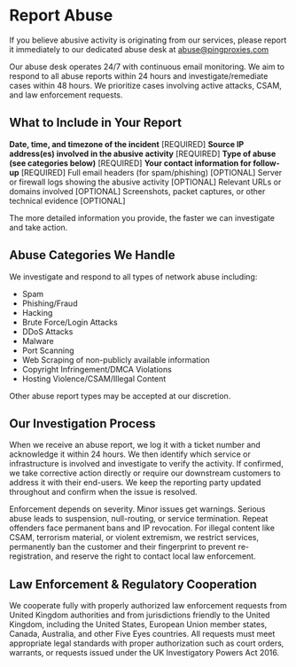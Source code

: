 # Report Abuse

If you believe abusive activity is originating from our services, please report it immediately to our dedicated abuse desk at [abuse@pingproxies.com](mailto:abuse@pingproxies.com)

Our abuse desk operates 24/7 with continuous email monitoring. We aim to respond to all abuse reports within 24 hours and investigate/remediate cases within 48 hours. We prioritize cases involving active attacks, CSAM, and law enforcement requests.

## What to Include in Your Report

**Date, time, and timezone of the incident** [REQUIRED]
**Source IP address(es) involved in the abusive activity** [REQUIRED]
**Type of abuse (see categories below)** [REQUIRED]
**Your contact information for follow-up** [REQUIRED]
Full email headers (for spam/phishing) [OPTIONAL]
Server or firewall logs showing the abusive activity [OPTIONAL]
Relevant URLs or domains involved [OPTIONAL]
Screenshots, packet captures, or other technical evidence [OPTIONAL]

The more detailed information you provide, the faster we can investigate and take action.

## Abuse Categories We Handle

We investigate and respond to all types of network abuse including:

- Spam
- Phishing/Fraud
- Hacking
- Brute Force/Login Attacks
- DDoS Attacks
- Malware
- Port Scanning
- Web Scraping of non-publicly available information
- Copyright Infringement/DMCA Violations
- Hosting Violence/CSAM/Illegal Content

Other abuse report types may be accepted at our discretion.

## Our Investigation Process

When we receive an abuse report, we log it with a ticket number and acknowledge it within 24 hours. We then identify which service or infrastructure is involved and investigate to verify the activity. If confirmed, we take corrective action directly or require our downstream customers to address it with their end-users. We keep the reporting party updated throughout and confirm when the issue is resolved.

Enforcement depends on severity. Minor issues get warnings. Serious abuse leads to suspension, null-routing, or service termination. Repeat offenders face permanent bans and IP revocation. For illegal content like CSAM, terrorism material, or violent extremism, we restrict services, permanently ban the customer and their fingerprint to prevent re-registration, and reserve the right to contact local law enforcement.

## Law Enforcement & Regulatory Cooperation

We cooperate fully with properly authorized law enforcement requests from United Kingdom authorities and from jurisdictions friendly to the United Kingdom, including the United States, European Union member states, Canada, Australia, and other Five Eyes countries. All requests must meet appropriate legal standards with proper authorization such as court orders, warrants, or requests issued under the UK Investigatory Powers Act 2016.